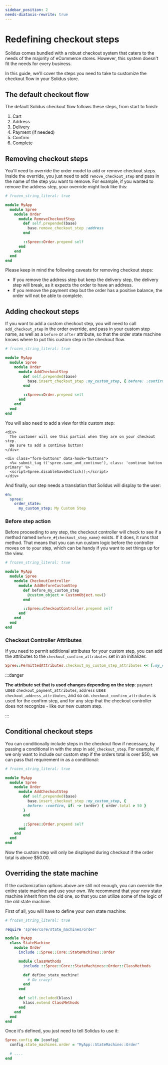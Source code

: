 ```yaml
---
sidebar_position: 2
needs-diataxis-rewrite: true
---
```


# Redefining checkout steps

Solidus comes bundled with a robust checkout system that caters to the needs of the majority of
eCommerce stores. However, this system doesn't fit the needs for every business.

In this guide, we'll cover the steps you need to take to customize the checkout flow in your Solidus
store.

## The default checkout flow

The default Solidus checkout flow follows these steps, from start to finish:

1. Cart
2. Address
3. Delivery
4. Payment (if needed)
5. Confirm
6. Complete

## Removing checkout steps

You'll need to override the order model to add or remove checkout steps. Inside the override, you
just need to add `remove_checkout_step` and pass in the name of the step you want to remove. For
example, if you wanted to remove the address step, your override might look like this:

```ruby title="app/overrides/my_app/spree/order/remove_checkout_step.rb"
# frozen_string_literal: true

module MyApp
  module Spree
    module Order
      module RemoveCheckoutStep
        def self.prepended(base)
          base.remove_checkout_step :address
        end

        ::Spree::Order.prepend self
      end
    end
  end
end
```

Please keep in mind the following caveats for removing checkout steps:

* If you remove the address step but keep the delivery step, the delivery step will break, as it
expects the order to have an address.
* If you remove the payment step but the order has a positive balance, the order will not be able to
complete.

## Adding checkout steps

If you want to add a custom checkout step, you will need to call `add_checkout_step` in the order
override, and pass in your custom step name, as well as a `before` or `after` attribute, so that
the order state machine knows where to put this custom step in the checkout flow.

```ruby title="app/overrides/my_app/spree/order/add_checkout_step.rb"
# frozen_string_literal: true

module MyApp
  module Spree
    module Order
      module AddCheckoutStep
        def self.prepended(base)
          base.insert_checkout_step :my_custom_step, { before: :confirm }
        end

        ::Spree::Order.prepend self
      end
    end
  end
end
```

You will also need to add a view for this custom step:

```erb title="app/views/spree/checkout/_my_custom_step.html.erb"
<div>
  The customer will see this partial when they are on your checkout step.
  Be sure to add a continue button!
</div>

<div class="form-buttons" data-hook="buttons">
  <%= submit_tag t('spree.save_and_continue'), class: 'continue button primary' %>
  <script>Spree.disableSaveOnClick();</script>
</div>
```

And finally, our step needs a translation that Solidus will display to the user:

```yaml title="config/locales/en.yml"
en:
  spree:
    order_state:
      my_custom_step: My Custom Step
```

### Before step action

Before proceeding to any step, the checkout controller will check to see if a method
named `before_#{checkout_step_name}` exists. If it does, it runs that method. That means that you
can run custom logic before the controller moves on to your step, which can be handy if you want to
set things up for the view.

```ruby title="app/overrides/my_app/spree/checkout_controller/add_before_custom_step.rb"
# frozen_string_literal: true

module MyApp
  module Spree
    module CheckoutController
      module AddBeforeCustomStep
        def before_my_custom_step
          @custom_object = CustomObject.new()
        end

        ::Spree::CheckoutController.prepend self
      end
    end
  end
end
```

### Checkout Controller Attributes

If you need to permit additional attributes for your custom step, you can add the attributes to
the `checkout_confirm_attributes` set in an initializer.

```ruby title="config/initializers/my_app_initializer.rb"
Spree::PermittedAttributes.checkout_my_custom_step_attributes << [:my_custom_attribute]
```

:::danger

**The attribute set that is used changes depending on the step**: `payment`
uses `checkout_payment_attributes`, `address` uses `checkout_address_attributes`, and so
on. `checkout_confirm_attributes` is used for the confirm step, and for any step that the checkout
controller does not recognize - like our new custom step.

:::

## Conditional checkout steps

You can conditionally include steps in the checkout flow if necessary, by passing a conditional in
with the step in `add_checkout_step`. For example, if we only want to include our custom step if the
orders total is over $50, we can pass that requirement in as a conditional:

```ruby title="app/overrides/my_app/spree/order/add_checkout_step.rb"
# frozen_string_literal: true

module MyApp
  module Spree
    module Order
      module AddCheckoutStep
        def self.prepended(base)
          base.insert_checkout_step :my_custom_step, {
          before: :confirm, if: -> (order) { order.total > 50 }
        }
        end

        ::Spree::Order.prepend self
      end
    end
  end
end
```

Now the custom step will only be displayed during checkout if the order total is above $50.00.

## Overriding the state machine

If the customization options above are still not enough, you can override the entire state machine
and use your own. We recommend that your new state machine inherit from the old one, so that you can
utilize some of the logic of the old state machine.

First of all, you will have to define your own state machine:

```ruby title="lib/my_app/state_machine.rb"
# frozen_string_literal: true

require 'spree/core/state_machines/order'

module MyApp
  class StateMachine
    module Order
      include ::Spree::Core::StateMachines::Order

      module ClassMethods
        include ::Spree::Core::StateMachines::Order::ClassMethods

        def define_state_machine!
          # Go crazy!
        end
      end

      def self.included(klass)
        klass.extend ClassMethods
      end
    end
  end
end
```

Once it's defined, you just need to tell Solidus to use it:

```ruby title="config/initializers/spree.rb"
Spree.config do |config|
  config.state_machines.order = "MyApp::StateMachine::Order"

  # ....
end
```
